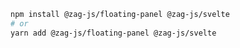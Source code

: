 ```bash
npm install @zag-js/floating-panel @zag-js/svelte
# or
yarn add @zag-js/floating-panel @zag-js/svelte
```
